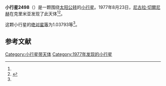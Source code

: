 {{Infobox planet
| bgcolour = #FFFFC0
| name = 2498 Tsesevich
| symbol = 
| image = 
| caption = 
| discovery = yes
| discovery_ref = 
| discoverer = [[尼古拉·切爾尼赫|尼古拉·切爾尼赫]]
| discovery_site = [[克里米亚|克里米亚]] 
| discovered = 1977年8月23日
| designations = yes
| mp_name = 
| named_after = 
| alt_names = 1977 QM3/ 1972 RE3 / 1975 EA1 / 1977 RP3
| mp_category = [[主带小行星|主带小行星]]
| orbit_ref = <ref name="a">[http://ssd.jpl.nasa.gov/sbdb.cgi?sstr=2498 2498 Tsesevich] {{Wayback|url=http://ssd.jpl.nasa.gov/sbdb.cgi?sstr=2498 |date=20210904052357 }}，小行星數據庫瀏覽器（JPL Small-Body Database Browser）－[[美国国家航空航天局|美国国家航空航天局]]喷气推进实验室</ref>
| epoch = 2456400.5 (2013年4月18日更新)
| aphelion = {{convert|3.1536991|AU|km|3|abbr=on|lk=out}}
| perihelion = {{convert|2.6825569|AU|km|3|abbr=on}}
| semimajor = {{convert|2.9181280|AU|km|3|abbr=on}}
| eccentricity = 0.0807268
| period = 1820.769334 [[日|日]]<br />4.98[[儒略年|儒略年]]
| avg_speed = 
| inclination = 1.23452
| asc_node = 331.88769
| mean_anomaly = 
| arg_peri = 1.03793
| satellites = 
| physical_characteristics = yes
| dimensions = 
| mass = 
| density = 
| surface_grav = 
| escape_velocity = 
| sidereal_day = 
| axial_tilt = 
| pole_ecliptic_lat = 
| pole_ecliptic_lon = 
| albedo = 
| temperatures= 
| temp_name1 = 
| mean_temp_1 = 
| max_temp_1 = 
| temp_name2 = 
| max_temp_2 = 
| spectral_type = 
| abs_magnitude = 1.03793
}}

'''小行星2498'''（{{lang-en|2498 Tsesevich}}）是一颗围绕[[太阳|太阳]][[公转|公转]]的[[小行星|小行星]]。1977年8月23日，[[尼古拉·切爾尼赫|尼古拉·切爾尼赫]]在克里米亚发现了此天体<ref name="a" /><ref>{{cite news|title=小行星列表|url=http://cfa-www.harvard.edu/iau/lists/NumberedMPs.txt|accessdate=2013-07-08|newspaper=哈佛大学|archive-date=2008-05-17|archive-url=https://web.archive.org/web/20080517010638/http://cfa-www.harvard.edu/iau/lists/NumberedMPs.txt|dead-url=no}}</ref>。

这颗小行星的[[绝对星等|绝对星等]]为1.03793等<ref name="a" />。

==参考文献==
{{reflist}}
{{Minor Planet Number|[[小行星2497|小行星2497]]|[[小行星2499|小行星2499]]}}

{{小天体}}

[[Category:小行星带天体|Category:小行星带天体]]
[[Category:1977年发现的小行星|Category:1977年发现的小行星]]

{{asteroid-stub}}